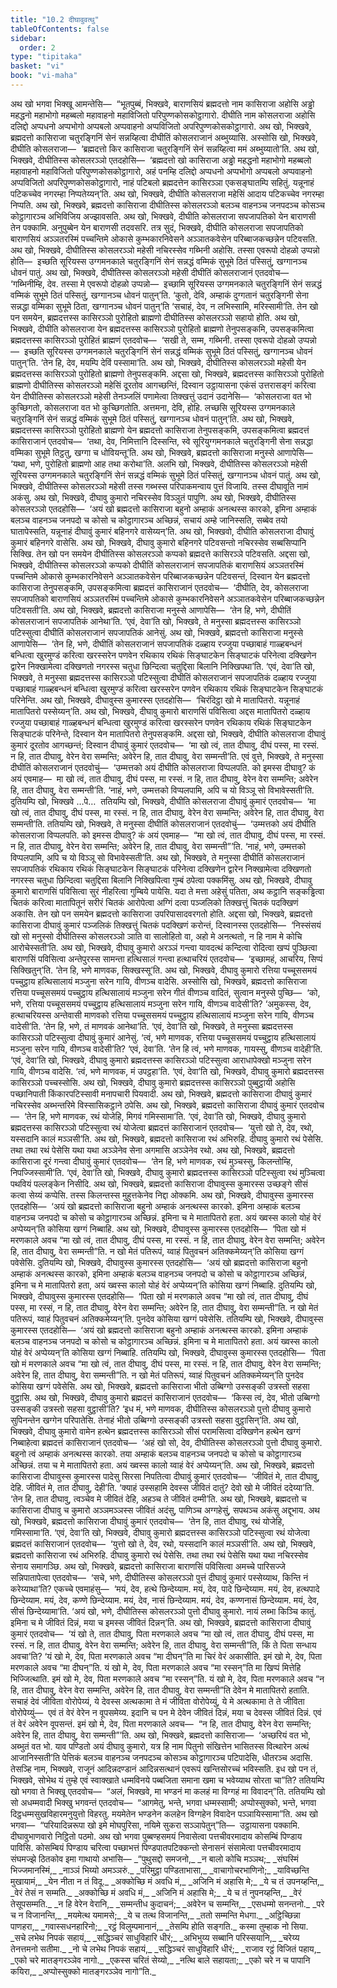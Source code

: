 ```yaml
---
title: "10.2 दीघावुवत्थु"
tableOfContents: false
sidebar:
  order: 2
type: "tipitaka"
basket: "vi"
book: "vi-maha"
---
```



<DynamicBreadcrumb />

<Division number="458" book="vi-maha">

<Paragraph number="1960" book="vi-maha">
अथ खो भगवा भिक्खू आमन्तेसि—  “भूतपुब्बं, भिक्खवे, बाराणसियं ब्रह्मदत्तो नाम कासिराजा अहोसि अड्ढो महद्धनो महाभोगो महब्बलो महावाहनो महाविजितो परिपुण्णकोसकोट्ठागारो. दीघीति नाम कोसलराजा अहोसि दलिद्दो अप्पधनो अप्पभोगो अप्पबलो अप्पवाहनो अप्पविजितो अपरिपुण्णकोसकोट्ठागारो. अथ खो, भिक्खवे, ब्रह्मदत्तो कासिराजा चतुरङ्गिनिं सेनं सन्नय्हित्वा दीघीतिं कोसलराजानं अब्भुय्यासि. अस्सोसि खो, भिक्खवे, दीघीति कोसलराजा—  ‘ब्रह्मदत्तो किर कासिराजा चतुरङ्गिनिं सेनं सन्नय्हित्वा ममं अब्भुय्यातो’ति. अथ खो, भिक्खवे, दीघीतिस्स कोसलरञ्ञो एतदहोसि—  ‘ब्रह्मदत्तो खो कासिराजा अड्ढो महद्धनो महाभोगो महब्बलो महावाहनो महाविजितो परिपुण्णकोसकोट्ठागारो, अहं पनम्हि दलिद्दो अप्पधनो अप्पभोगो अप्पबलो अप्पवाहनो अप्पविजितो अपरिपुण्णकोसकोट्ठागारो, नाहं पटिबलो ब्रह्मदत्तेन कासिरञ्ञा एकसङ्घातम्पि सहितुं. यन्नूनाहं पटिकच्चेव नगरम्हा निप्पतेय्यन्’ति.
</Paragraph>

<Paragraph number="1961" book="vi-maha">
अथ खो, भिक्खवे, दीघीति कोसलराजा महेसिं आदाय पटिकच्चेव नगरम्हा निप्पति. अथ खो, भिक्खवे, ब्रह्मदत्तो कासिराजा दीघीतिस्स कोसलरञ्ञो बलञ्च वाहनञ्च जनपदञ्च कोसञ्च कोट्ठागारञ्च अभिविजिय अज्झावसति. अथ खो, भिक्खवे, दीघीति कोसलराजा सपजापतिको येन बाराणसी तेन पक्कामि. अनुपुब्बेन येन बाराणसी तदवसरि. तत्र सुदं, भिक्खवे, दीघीति कोसलराजा सपजापतिको बाराणसियं अञ्ञतरस्मिं पच्चन्तिमे ओकासे कुम्भकारनिवेसने अञ्ञातकवेसेन परिब्बाजकच्छन्नेन पटिवसति. अथ खो, भिक्खवे, दीघीतिस्स कोसलरञ्ञो महेसी नचिरस्सेव गब्भिनी अहोसि. तस्सा एवरूपो दोहळो उप्पन्नो होति—  इच्छति सूरियस्स उग्गमनकाले चतुरङ्गिनिं सेनं सन्नद्धं वम्मिकं सुभूमे ठितं पस्सितुं, खग्गानञ्च धोवनं पातुं. अथ खो, भिक्खवे, दीघीतिस्स कोसलरञ्ञो महेसी दीघीतिं कोसलराजानं एतदवोच—  ‘गब्भिनीम्हि, देव. तस्सा मे एवरूपो दोहळो उप्पन्नो—  इच्छामि सूरियस्स उग्गमनकाले चतुरङ्गिनिं सेनं सन्नद्धं वम्मिकं सुभूमे ठितं पस्सितुं, खग्गानञ्च धोवनं पातुन्’ति. ‘कुतो, देवि, अम्हाकं दुग्गतानं चतुरङ्गिनी सेना सन्नद्धा वम्मिका सुभूमे ठिता, खग्गानञ्च धोवनं पातुन्’ति ‘सचाहं, देव, न लभिस्सामि, मरिस्सामी’ति.
</Paragraph>

</Division>
<Division number="459" book="vi-maha">

<Paragraph number="1962" book="vi-maha">
तेन खो पन समयेन, ब्रह्मदत्तस्स कासिरञ्ञो पुरोहितो ब्राह्मणो दीघीतिस्स कोसलरञ्ञो सहायो होति. अथ खो, भिक्खवे, दीघीति कोसलराजा येन ब्रह्मदत्तस्स कासिरञ्ञो पुरोहितो ब्राह्मणो तेनुपसङ्कमि, उपसङ्कमित्वा ब्रह्मदत्तस्स कासिरञ्ञो पुरोहितं ब्राह्मणं एतदवोच—  ‘सखी ते, सम्म, गब्भिनी. तस्सा एवरूपो दोहळो उप्पन्नो—  इच्छति सूरियस्स उग्गमनकाले चतुरङ्गिनिं सेनं सन्नद्धं वम्मिकं सुभूमे ठितं पस्सितुं, खग्गानञ्च धोवनं पातुन्’ति. ‘तेन हि, देव, मयम्पि देविं पस्सामा’ति. अथ खो, भिक्खवे, दीघीतिस्स कोसलरञ्ञो महेसी येन ब्रह्मदत्तस्स कासिरञ्ञो पुरोहितो ब्राह्मणो तेनुपसङ्कमि. अद्दसा खो, भिक्खवे, ब्रह्मदत्तस्स कासिरञ्ञो पुरोहितो ब्राह्मणो दीघीतिस्स कोसलरञ्ञो महेसिं दूरतोव आगच्छन्तिं, दिस्वान उट्ठायासना एकंसं उत्तरासङ्गं करित्वा येन दीघीतिस्स कोसलरञ्ञो महेसी तेनञ्जलिं पणामेत्वा तिक्खत्तुं उदानं उदानेसि—  ‘कोसलराजा वत भो कुच्छिगतो, कोसलराजा वत भो कुच्छिगतोति. अत्तमना, देवि, होहि. लच्छसि सूरियस्स उग्गमनकाले चतुरङ्गिनिं सेनं सन्नद्धं वम्मिकं सुभूमे ठितं पस्सितुं, खग्गानञ्च धोवनं पातुन्’ति.
</Paragraph>

<Paragraph number="1963" book="vi-maha">
अथ खो, भिक्खवे, ब्रह्मदत्तस्स कासिरञ्ञो पुरोहितो ब्राह्मणो येन ब्रह्मदत्तो कासिराजा तेनुपसङ्कमि, उपसङ्कमित्वा ब्रह्मदत्तं कासिराजानं एतदवोच—  ‘तथा, देव, निमित्तानि दिस्सन्ति, स्वे सूरियुग्गमनकाले चतुरङ्गिनी सेना सन्नद्धा वम्मिका सुभूमे तिट्ठतु, खग्गा च धोवियन्तू’ति. अथ खो, भिक्खवे, ब्रह्मदत्तो कासिराजा मनुस्से आणापेसि—  ‘यथा, भणे, पुरोहितो ब्राह्मणो आह तथा करोथा’ति. अलभि खो, भिक्खवे, दीघीतिस्स कोसलरञ्ञो महेसी सूरियस्स उग्गमनकाले चतुरङ्गिनिं सेनं सन्नद्धं वम्मिकं सुभूमे ठितं पस्सितुं, खग्गानञ्च धोवनं पातुं. अथ खो, भिक्खवे, दीघीतिस्स कोसलरञ्ञो महेसी तस्स गब्भस्स परिपाकमन्वाय पुत्तं विजायि. तस्स दीघावूति नामं अकंसु. अथ खो, भिक्खवे, दीघावु कुमारो नचिरस्सेव विञ्ञुतं पापुणि. अथ खो, भिक्खवे, दीघीतिस्स कोसलरञ्ञो एतदहोसि—  ‘अयं खो ब्रह्मदत्तो कासिराजा बहुनो अम्हाकं अनत्थस्स कारको, इमिना अम्हाकं बलञ्च वाहनञ्च जनपदो च कोसो च कोट्ठागारञ्च अच्छिन्नं, सचायं अम्हे जानिस्सति, सब्बेव तयो घातापेस्सति, यन्नूनाहं दीघावुं कुमारं बहिनगरे वासेय्यन्’ति. अथ खो, भिक्खवो, दीघीति कोसलराजा दीघावुं कुमारं बहिनगरे वासेसि. अथ खो, भिक्खवे, दीघावु कुमारो बहिनगरे पटिवसन्तो नचिरस्सेव सब्बसिप्पानि सिक्खि.
</Paragraph>

</Division>
<Division number="460" book="vi-maha">

<Paragraph number="1964" book="vi-maha">
तेन खो पन समयेन दीघीतिस्स कोसलरञ्ञो कप्पको ब्रह्मदत्ते कासिरञ्ञे पटिवसति. अद्दसा खो, भिक्खवे, दीघीतिस्स कोसलरञ्ञो कप्पको दीघीतिं कोसलराजानं सपजापतिकं बाराणसियं अञ्ञतरस्मिं पच्चन्तिमे ओकासे कुम्भकारनिवेसने अञ्ञातकवेसेन परिब्बाजकच्छन्नेन पटिवसन्तं, दिस्वान येन ब्रह्मदत्तो कासिराजा तेनुपसङ्कमि, उपसङ्कमित्वा ब्रह्मदत्तं कासिराजानं एतदवोच—  ‘दीघीति, देव, कोसलराजा सपजापतिको बाराणसियं अञ्ञतरस्मिं पच्चन्तिमे ओकासे कुम्भकारनिवेसने अञ्ञातकवेसेन परिब्बाजकच्छन्नेन पटिवसती’ति. अथ खो, भिक्खवे, ब्रह्मदत्तो कासिराजा मनुस्से आणापेसि—  ‘तेन हि, भणे, दीघीतिं कोसलराजानं सपजापतिकं आनेथा’ति. ‘एवं, देवा’ति खो, भिक्खवे, ते मनुस्सा ब्रह्मदत्तस्स कासिरञ्ञो पटिस्सुत्वा दीघीतिं कोसलराजानं सपजापतिकं आनेसुं. अथ खो, भिक्खवे, ब्रह्मदत्तो कासिराजा मनुस्से आणापेसि—  ‘तेन हि, भणे, दीघीतिं कोसलराजानं सपजापतिकं दळ्हाय रज्जुया पच्छाबाहं गाळ्हबन्धनं बन्धित्वा खुरमुण्डं करित्वा खरस्सरेन पणवेन रथिकाय रथिकं सिङ्घाटकेन सिङ्घाटकं परिनेत्वा दक्खिणेन द्वारेन निक्खामेत्वा दक्खिणतो नगरस्स चतुधा छिन्दित्वा चतुद्दिसा बिलानि निक्खिपथा’ति. ‘एवं, देवा’ति खो, भिक्खवे, ते मनुस्सा ब्रह्मदत्तस्स कासिरञ्ञो पटिस्सुत्वा दीघीतिं कोसलराजानं सपजापतिकं दळ्हाय रज्जुया पच्छाबाहं गाळ्हबन्धनं बन्धित्वा खुरमुण्डं करित्वा खरस्सरेन पणवेन रथिकाय रथिकं सिङ्घाटकेन सिङ्घाटकं परिनेन्ति.
</Paragraph>

<Paragraph number="1965" book="vi-maha">
अथ खो, भिक्खवे, दीघावुस्स कुमारस्स एतदहोसि—  ‘चिरंदिट्ठा खो मे मातापितरो. यन्नूनाहं मातापितरो पस्सेय्यन्’ति. अथ खो, भिक्खवे, दीघावु कुमारो बाराणसिं पविसित्वा अद्दस मातापितरो दळ्हाय रज्जुया पच्छाबाहं गाळ्हबन्धनं बन्धित्वा खुरमुण्डं करित्वा खरस्सरेन पणवेन रथिकाय रथिकं सिङ्घाटकेन सिङ्घाटकं परिनेन्ते, दिस्वान येन मातापितरो तेनुपसङ्कमि. अद्दसा खो, भिक्खवे, दीघीति कोसलराजा दीघावुं कुमारं दूरतोव आगच्छन्तं; दिस्वान दीघावुं कुमारं एतदवोच—  ‘मा खो त्वं, तात दीघावु, दीघं पस्स, मा रस्सं. न हि, तात दीघावु, वेरेन वेरा सम्मन्ति; अवेरेन हि, तात दीघावु, वेरा सम्मन्ती’ति. एवं वुत्ते, भिक्खवे, ते मनुस्सा दीघीतिं कोसलराजानं एतदवोचुं—  ‘उम्मत्तको अयं दीघीति कोसलराजा विप्पलपति. को इमस्स दीघावु? कं अयं एवमाह—  मा खो त्वं, तात दीघावु, दीघं पस्स, मा रस्सं. न हि, तात दीघावु, वेरेन वेरा सम्मन्ति; अवेरेन हि, तात दीघावु, वेरा सम्मन्ती’ति. ‘नाहं, भणे, उम्मत्तको विप्पलपामि, अपि च यो विञ्ञू सो विभावेस्सती’ति. दुतियम्पि खो, भिक्खवे …पे…  ततियम्पि खो, भिक्खवे, दीघीति कोसलराजा दीघावुं कुमारं एतदवोच—  ‘मा खो त्वं, तात दीघावु, दीघं पस्स, मा रस्सं. न हि, तात दीघावु, वेरेन वेरा सम्मन्ति; अवेरेन हि, तात दीघावु, वेरा सम्मन्ती’ति. ततियम्पि खो, भिक्खवे, ते मनुस्सा दीघीतिं कोसलराजानं एतदवोचुं—  ‘उम्मत्तको अयं दीघीति कोसलराजा विप्पलपति. को इमस्स दीघावु? कं अयं एवमाह—  “मा खो त्वं, तात दीघावु, दीघं पस्स, मा रस्सं. न हि, तात दीघावु, वेरेन वेरा सम्मन्ति; अवेरेन हि, तात दीघावु, वेरा सम्मन्ती”’ति. ‘नाहं, भणे, उम्मत्तको विप्पलपामि, अपि च यो विञ्ञू सो विभावेस्सती’ति.
</Paragraph>

<Paragraph number="1966" book="vi-maha">
अथ खो, भिक्खवे, ते मनुस्सा दीघीतिं कोसलराजानं सपजापतिकं रथिकाय रथिकं सिङ्घाटकेन सिङ्घाटकं परिनेत्वा दक्खिणेन द्वारेन निक्खामेत्वा दक्खिणतो नगरस्स चतुधा छिन्दित्वा चतुद्दिसा बिलानि निक्खिपित्वा गुम्बं ठपेत्वा पक्कमिंसु. अथ खो, भिक्खवे, दीघावु कुमारो बाराणसिं पविसित्वा सुरं नीहरित्वा गुम्बिये पायेसि. यदा ते मत्ता अहेसुं पतिता, अथ कट्ठानि सङ्कड्ढित्वा चितकं करित्वा मातापितूनं सरीरं चितकं आरोपेत्वा अग्गिं दत्वा पञ्जलिको तिक्खत्तुं चितकं पदक्खिणं अकासि.
</Paragraph>

</Division>
<Division number="461" book="vi-maha">

<Paragraph number="1967" book="vi-maha">
तेन खो पन समयेन ब्रह्मदत्तो कासिराजा उपरिपासादवरगतो होति. अद्दसा खो, भिक्खवे, ब्रह्मदत्तो कासिराजा दीघावुं कुमारं पञ्जलिकं तिक्खत्तुं चितकं पदक्खिणं करोन्तं, दिस्वानस्स एतदहोसि—  ‘निस्संसयं खो सो मनुस्सो दीघीतिस्स कोसलरञ्ञो ञाति वा सालोहितो वा, अहो मे अनत्थतो, न हि नाम मे कोचि आरोचेस्सती’ति. अथ खो, भिक्खवे, दीघावु कुमारो अरञ्ञं गन्त्वा यावदत्थं कन्दित्वा रोदित्वा खप्पं पुञ्छित्वा बाराणसिं पविसित्वा अन्तेपुरस्स सामन्ता हत्थिसालं गन्त्वा हत्थाचरियं एतदवोच—  ‘इच्छामहं, आचरिय, सिप्पं सिक्खितुन्’ति. ‘तेन हि, भणे माणवक, सिक्खस्सू’ति.
</Paragraph>

<Paragraph number="1968" book="vi-maha">
अथ खो, भिक्खवे, दीघावु कुमारो रत्तिया पच्चूससमयं पच्चुट्ठाय हत्थिसालायं मञ्जुना सरेन गायि, वीणञ्च वादेसि. अस्सोसि खो, भिक्खवे, ब्रह्मदत्तो कासिराजा रत्तिया पच्चूससमयं पच्चुट्ठाय हत्थिसालायं मञ्जुना सरेन गीतं वीणञ्च वादितं, सुत्वान मनुस्से पुच्छि—  ‘को, भणे, रत्तिया पच्चूससमयं पच्चुट्ठाय हत्थिसालायं मञ्जुना सरेन गायि, वीणञ्च वादेसी’ति? ‘अमुकस्स, देव, हत्थाचरियस्स अन्तेवासी माणवको रत्तिया पच्चूससमयं पच्चुट्ठाय हत्थिसालायं मञ्जुना सरेन गायि, वीणञ्च वादेसी’ति. ‘तेन हि, भणे, तं माणवकं आनेथा’ति. ‘एवं, देवा’ति खो, भिक्खवे, ते मनुस्सा ब्रह्मदत्तस्स कासिरञ्ञो पटिस्सुत्वा दीघावुं कुमारं आनेसुं. ‘त्वं, भणे माणवक, रत्तिया पच्चूससमयं पच्चुट्ठाय हत्थिसालायं मञ्जुना सरेन गायि, वीणञ्च वादेसी’ति? ‘एवं, देवा’ति. ‘तेन हि त्वं, भणे माणवक, गायस्सु, वीणञ्च वादेही’ति. ‘एवं, देवा’ति खो, भिक्खवे, दीघावु कुमारो ब्रह्मदत्तस्स कासिरञ्ञो पटिस्सुत्वा आराधापेक्खो मञ्जुना सरेन गायि, वीणञ्च वादेसि. ‘त्वं, भणे माणवक, मं उपट्ठहा’ति. ‘एवं, देवा’ति खो, भिक्खवे, दीघावु कुमारो ब्रह्मदत्तस्स कासिरञ्ञो पच्चस्सोसि. अथ खो, भिक्खवे, दीघावु कुमारो ब्रह्मदत्तस्स कासिरञ्ञो पुब्बुट्ठायी अहोसि पच्छानिपाती किंकारपटिस्सावी मनापचारी पियवादी. अथ खो, भिक्खवे, ब्रह्मदत्तो कासिराजा दीघावुं कुमारं नचिरस्सेव अब्भन्तरिमे विस्सासिकट्ठाने ठपेसि.
</Paragraph>

</Division>
<Division number="462" book="vi-maha">

<Paragraph number="1969" book="vi-maha">
अथ खो, भिक्खवे, ब्रह्मदत्तो कासिराजा दीघावुं कुमारं एतदवोच—  ‘तेन हि, भणे माणवक, रथं योजेहि, मिगवं गमिस्सामा’ति. ‘एवं, देवा’ति खो, भिक्खवे, दीघावु कुमारो ब्रह्मदत्तस्स कासिरञ्ञो पटिस्सुत्वा रथं योजेत्वा ब्रह्मदत्तं कासिराजानं एतदवोच—  ‘युत्तो खो ते, देव, रथो, यस्सदानि कालं मञ्ञसी’ति. अथ खो, भिक्खवे, ब्रह्मदत्तो कासिराजा रथं अभिरुहि. दीघावु कुमारो रथं पेसेसि. तथा तथा रथं पेसेसि यथा यथा अञ्ञेनेव सेना अगमासि अञ्ञेनेव रथो.
</Paragraph>

<Paragraph number="1970" book="vi-maha">
अथ खो, भिक्खवे, ब्रह्मदत्तो कासिराजा दूरं गन्त्वा दीघावुं कुमारं एतदवोच—  ‘तेन हि, भणे माणवक, रथं मुञ्चस्सु, किलन्तोम्हि, निपज्जिस्सामी’ति. ‘एवं, देवा’ति खो, भिक्खवे, दीघावु कुमारो ब्रह्मदत्तस्स कासिरञ्ञो पटिस्सुत्वा रथं मुञ्चित्वा पथवियं पल्लङ्केन निसीदि. अथ खो, भिक्खवे, ब्रह्मदत्तो कासिराजा दीघावुस्स कुमारस्स उच्छङ्गे सीसं कत्वा सेय्यं कप्पेसि. तस्स किलन्तस्स मुहुत्तकेनेव निद्दा ओक्कमि. अथ खो, भिक्खवे, दीघावुस्स कुमारस्स एतदहोसि—  ‘अयं खो ब्रह्मदत्तो कासिराजा बहुनो अम्हाकं अनत्थस्स कारको. इमिना अम्हाकं बलञ्च वाहनञ्च जनपदो च कोसो च कोट्ठागारञ्च अच्छिन्नं. इमिना च मे मातापितरो हता. अयं ख्वस्स कालो योहं वेरं अप्पेय्यन्’ति कोसिया खग्गं निब्बाहि.
</Paragraph>

<Paragraph number="1971" book="vi-maha">
अथ खो, भिक्खवे, दीघावुस्स कुमारस्स एतदहोसि—  ‘पिता खो मं मरणकाले अवच “मा खो त्वं, तात दीघावु, दीघं पस्स, मा रस्सं. न हि, तात दीघावु, वेरेन वेरा सम्मन्ति; अवेरेन हि, तात दीघावु, वेरा सम्मन्ती”ति. न खो मेतं पतिरूपं, य्वाहं पितुवचनं अतिक्कमेय्यन्’ति कोसिया खग्गं पवेसेसि.
</Paragraph>

<Paragraph number="1972" book="vi-maha">
दुतियम्पि खो, भिक्खवे, दीघावुस्स कुमारस्स एतदहोसि—  ‘अयं खो ब्रह्मदत्तो कासिराजा बहुनो अम्हाकं अनत्थस्स कारको, इमिना अम्हाकं बलञ्च वाहनञ्च जनपदो च कोसो च कोट्ठागारञ्च अच्छिन्नं, इमिना च मे मातापितरो हता, अयं ख्वस्स कालो योहं वेरं अप्पेय्यन्’ति कोसिया खग्गं निब्बाहि. दुतियम्पि खो, भिक्खवे, दीघावुस्स कुमारस्स एतदहोसि—  ‘पिता खो मं मरणकाले अवच “मा खो त्वं, तात दीघावु, दीघं पस्स, मा रस्सं, न हि, तात दीघावु, वेरेन वेरा सम्मन्ति; अवेरेन हि, तात दीघावु, वेरा सम्मन्ती”ति. न खो मेतं पतिरूपं, य्वाहं पितुवचनं अतिक्कमेय्यन्’ति. पुनदेव कोसिया खग्गं पवेसेसि.
</Paragraph>

<Paragraph number="1973" book="vi-maha">
ततियम्पि खो, भिक्खवे, दीघावुस्स कुमारस्स एतदहोसि—  ‘अयं खो ब्रह्मदत्तो कासिराजा बहुनो अम्हाकं अनत्थस्स कारको. इमिना अम्हाकं बलञ्च वाहनञ्च जनपदो च कोसो च कोट्ठागारञ्च अच्छिन्नं. इमिना च मे मातापितरो हता. अयं ख्वस्स कालो योहं वेरं अप्पेय्यन्’ति कोसिया खग्गं निब्बाहि. ततियम्पि खो, भिक्खवे, दीघावुस्स कुमारस्स एतदहोसि—  ‘पिता खो मं मरणकाले अवच “मा खो त्वं, तात दीघावु, दीघं पस्स, मा रस्सं. न हि, तात दीघावु, वेरेन वेरा सम्मन्ति; अवेरेन हि, तात दीघावु, वेरा सम्मन्ती”ति. न खो मेतं पतिरूपं, य्वाहं पितुवचनं अतिक्कमेय्यन्’ति पुनदेव कोसिया खग्गं पवेसेसि.
</Paragraph>

<Paragraph number="1974" book="vi-maha">
अथ खो, भिक्खवे, ब्रह्मदत्तो कासिराजा भीतो उब्बिग्गो उस्सङ्की उत्रस्तो सहसा वुट्ठासि. अथ खो, भिक्खवे, दीघावु कुमारो ब्रह्मदत्तं कासिराजानं एतदवोच—  ‘किस्स त्वं, देव, भीतो उब्बिग्गो उस्सङ्की उत्रस्तो सहसा वुट्ठासी’ति? ‘इध मं, भणे माणवक, दीघीतिस्स कोसलरञ्ञो पुत्तो दीघावु कुमारो सुपिनन्तेन खग्गेन परिपातेसि. तेनाहं भीतो उब्बिग्गो उस्सङ्की उत्रस्तो सहसा वुट्ठासिन्’ति. अथ खो, भिक्खवे, दीघावु कुमारो वामेन हत्थेन ब्रह्मदत्तस्स कासिरञ्ञो सीसं परामसित्वा दक्खिणेन हत्थेन खग्गं निब्बाहेत्वा ब्रह्मदत्तं कासिराजानं एतदवोच—  ‘अहं खो सो, देव, दीघीतिस्स कोसलरञ्ञो पुत्तो दीघावु कुमारो. बहुनो त्वं अम्हाकं अनत्थस्स कारको. तया अम्हाकं बलञ्च वाहनञ्च जनपदो च कोसो च कोट्ठागारञ्च अच्छिन्नं. तया च मे मातापितरो हता. अयं ख्वस्स कालो य्वाहं वेरं अप्पेय्यन्’ति. अथ खो, भिक्खवे, ब्रह्मदत्तो कासिराजा दीघावुस्स कुमारस्स पादेसु सिरसा निपतित्वा दीघावुं कुमारं एतदवोच—  ‘जीवितं मे, तात दीघावु, देहि. जीवितं मे, तात दीघावु, देही’ति. ‘क्याहं उस्सहामि देवस्स जीवितं दातुं? देवो खो मे जीवितं ददेय्या’ति. ‘तेन हि, तात दीघावु, त्वञ्चेव मे जीवितं देहि, अहञ्च ते जीवितं दम्मी’ति. अथ खो, भिक्खवे, ब्रह्मदत्तो च कासिराजा दीघावु च कुमारो अञ्ञमञ्ञस्स जीवितं अदंसु, पाणिञ्च अग्गहेसुं, सपथञ्च अकंसु अद्दूभाय.
</Paragraph>

<Paragraph number="1975" book="vi-maha">
अथ खो, भिक्खवे, ब्रह्मदत्तो कासिराजा दीघावुं कुमारं एतदवोच—  ‘तेन हि, तात दीघावु, रथं योजेहि, गमिस्सामा’ति. ‘एवं, देवा’ति खो, भिक्खवे, दीघावु कुमारो ब्रह्मदत्तस्स कासिरञ्ञो पटिस्सुत्वा रथं योजेत्वा ब्रह्मदत्तं कासिराजानं एतदवोच—  ‘युत्तो खो ते, देव, रथो, यस्सदानि कालं मञ्ञसी’ति. अथ खो, भिक्खवे, ब्रह्मदत्तो कासिराजा रथं अभिरुहि. दीघावु कुमारो रथं पेसेसि. तथा तथा रथं पेसेसि यथा यथा नचिरस्सेव सेनाय समागञ्छि. अथ खो, भिक्खवे, ब्रह्मदत्तो कासिराजा बाराणसिं पविसित्वा अमच्चे पारिसज्जे सन्निपातापेत्वा एतदवोच—  ‘सचे, भणे, दीघीतिस्स कोसलरञ्ञो पुत्तं दीघावुं कुमारं पस्सेय्याथ, किन्ति नं करेय्याथा’ति? एकच्चे एवमाहंसु—  ‘मयं, देव, हत्थे छिन्देय्याम. मयं, देव, पादे छिन्देय्याम. मयं, देव, हत्थपादे छिन्देय्याम. मयं, देव, कण्णे छिन्देय्याम. मयं, देव, नासं छिन्देय्याम. मयं, देव, कण्णनासं छिन्देय्याम. मयं, देव, सीसं छिन्देय्यामा’ति. ‘अयं खो, भणे, दीघीतिस्स कोसलरञ्ञो पुत्तो दीघावु कुमारो. नायं लब्भा किञ्चि कातुं. इमिना च मे जीवितं दिन्नं, मया च इमस्स जीवितं दिन्नन्’ति.
</Paragraph>

</Division>
<Division number="463" book="vi-maha">

<Paragraph number="1976" book="vi-maha">
अथ खो, भिक्खवे, ब्रह्मदत्तो कासिराजा दीघावुं कुमारं एतदवोच—  ‘यं खो ते, तात दीघावु, पिता मरणकाले अवच “मा खो त्वं, तात दीघावु, दीघं पस्स, मा रस्सं. न हि, तात दीघावु, वेरेन वेरा सम्मन्ति; अवेरेन हि, तात दीघावु, वेरा सम्मन्ती”ति, किं ते पिता सन्धाय अवचा’ति? ‘यं खो मे, देव, पिता मरणकाले अवच “मा दीघन्”ति मा चिरं वेरं अकासीति. इमं खो मे, देव, पिता मरणकाले अवच “मा दीघन्”ति. यं खो मे, देव, पिता मरणकाले अवच “मा रस्सन्”ति मा खिप्पं मित्तेहि भिज्जित्थाति. इमं खो मे, देव, पिता मरणकाले अवच “मा रस्सन्”ति. यं खो मे, देव, पिता मरणकाले अवच “न हि, तात दीघावु, वेरेन वेरा सम्मन्ति, अवेरेन हि, तात दीघावु, वेरा सम्मन्ती”ति देवेन मे मातापितरो हताति. सचाहं देवं जीविता वोरोपेय्यं, ये देवस्स अत्थकामा ते मं जीविता वोरोपेय्युं, ये मे अत्थकामा ते ते जीविता वोरोपेय्युं—  एवं तं वेरं वेरेन न वूपसमेय्य. इदानि च पन मे देवेन जीवितं दिन्नं, मया च देवस्स जीवितं दिन्नं. एवं तं वेरं अवेरेन वूपसन्तं. इमं खो मे, देव, पिता मरणकाले अवच—  “न हि, तात दीघावु, वेरेन वेरा सम्मन्ति; अवेरेन हि, तात दीघावु, वेरा सम्मन्ती”’ति. अथ खो, भिक्खवे, ब्रह्मदत्तो कासिराजा—  ‘अच्छरियं वत भो, अब्भुतं वत भो. याव पण्डितो अयं दीघावु कुमारो, यत्र हि नाम पितुनो संखित्तेन भासितस्स वित्थारेन अत्थं आजानिस्सती’ति पेत्तिकं बलञ्च वाहनञ्च जनपदञ्च कोसञ्च कोट्ठागारञ्च पटिपादेसि, धीतरञ्च अदासि. तेसञ्हि नाम, भिक्खवे, राजूनं आदिन्नदण्डानं आदिन्नसत्थानं एवरूपं खन्तिसोरच्चं भविस्सति. इध खो पन तं, भिक्खवे, सोभेथ यं तुम्हे एवं स्वाक्खाते धम्मविनये पब्बजिता समाना खमा च भवेय्याथ सोरता चा”ति?
</Paragraph>

<Paragraph number="1977" book="vi-maha">
ततियम्पि खो भगवा ते भिक्खू एतदवोच—  “अलं, भिक्खवे, मा भण्डनं मा कलहं मा विग्गहं मा विवादन्”ति. ततियम्पि खो सो अधम्मवादी भिक्खु भगवन्तं एतदवोच—  “आगमेतु, भन्ते, भगवा धम्मस्सामी; अप्पोस्सुक्को, भन्ते, भगवा दिट्ठधम्मसुखविहारमनुयुत्तो विहरतु. मयमेतेन भण्डनेन कलहेन विग्गहेन विवादेन पञ्ञायिस्सामा”ति. अथ खो भगवा—  “परियादिन्नरूपा खो इमे मोघपुरिसा, नयिमे सुकरा सञ्ञापेतुन्”ति—  उट्ठायासना पक्कामि.

</Paragraph>
</Division>

<Paragraph number="1978" type="center" book="vi-maha">
दीघावुभाणवारो निट्ठितो पठमो.


</Paragraph>

<Division number="464" book="vi-maha">

<Paragraph number="1979" book="vi-maha">
अथ खो भगवा पुब्बण्हसमयं निवासेत्वा पत्तचीवरमादाय कोसम्बिं पिण्डाय पाविसि. कोसम्बियं पिण्डाय चरित्वा पच्छाभत्तं पिण्डपातपटिक्कन्तो सेनासनं संसामेत्वा पत्तचीवरमादाय संघमज्झे ठितकोव इमा गाथायो अभासि—
</Paragraph>

<Paragraph number="1980" type="verses" book="vi-maha">
_“पुथुसद्दो समजनो,_  
_न बालो कोचि मञ्ञथ;_  
_संघस्मिं भिज्जमानस्मिं,_  
_नाञ्ञं भिय्यो अमञ्ञरुं._  

</Paragraph>

<Paragraph number="1981" type="verses" book="vi-maha">
_परिमुट्ठा पण्डिताभासा,_  
_वाचागोचरभाणिनो;_  
_याविच्छन्ति मुखायामं,_  
_येन नीता न तं विदू._  

</Paragraph>

<Paragraph number="1982" type="verses" book="vi-maha">
_अक्कोच्छि मं अवधि मं,_  
_अजिनि मं अहासि मे;_  
_ये च तं उपनय्हन्ति,_  
_वेरं तेसं न सम्मति._  

</Paragraph>

<Paragraph number="1983" type="verses" book="vi-maha">
_अक्कोच्छि मं अवधि मं,_  
_अजिनि मं अहासि मे;_  
_ये च तं नुपनय्हन्ति,_  
_वेरं तेसूपसम्मति._  

</Paragraph>

<Paragraph number="1984" type="verses" book="vi-maha">
_न हि वेरेन वेरानि,_  
_सम्मन्तीध कुदाचनं;_  
_अवेरेन च सम्मन्ति,_  
_एसधम्मो सनन्तनो._  

</Paragraph>

<Paragraph number="1985" type="verses" book="vi-maha">
_परे च न विजानन्ति,_  
_मयमेत्थ यमामसे;_  
_ये च तत्थ विजानन्ति,_  
_ततो सम्मन्ति मेधगा._  

</Paragraph>

<Paragraph number="1986" type="verses" book="vi-maha">
_अट्ठिच्छिन्ना पाणहरा,_  
_गवास्सधनहारिनो;_  
_रट्ठं विलुम्पमानानं,_  
_तेसम्पि होति सङ्गति._  


</Paragraph>
</Division>

<Paragraph number="1987" type="center" book="vi-maha">
कस्मा तुम्हाक नो सिया.


</Paragraph>

<Paragraph number="1988" type="verses" book="vi-maha">
_सचे लभेथ निपकं सहायं,_  
_सद्धिञ्चरं साधुविहारि धीरं;_  
_अभिभुय्य सब्बानि परिस्सयानि,_  
_चरेय्य तेनत्तमनो सतीमा._  

</Paragraph>

<Paragraph number="1989" type="verses" book="vi-maha">
_नो चे लभेथ निपकं सहायं,_  
_सद्धिञ्चरं साधुविहारि धीरं;_  
_राजाव रट्ठं विजितं पहाय,_  
_एको चरे मातङ्गरञ्ञेव नागो._  

</Paragraph>

<Paragraph number="1990" type="verses" book="vi-maha">
_एकस्स चरितं सेय्यो,_  
_नत्थि बाले सहायता;_  
_एको चरे न च पापानि कयिरा,_  
_अप्पोस्सुक्को मातङ्गरञ्ञेव नागो”ति._
</Paragraph>